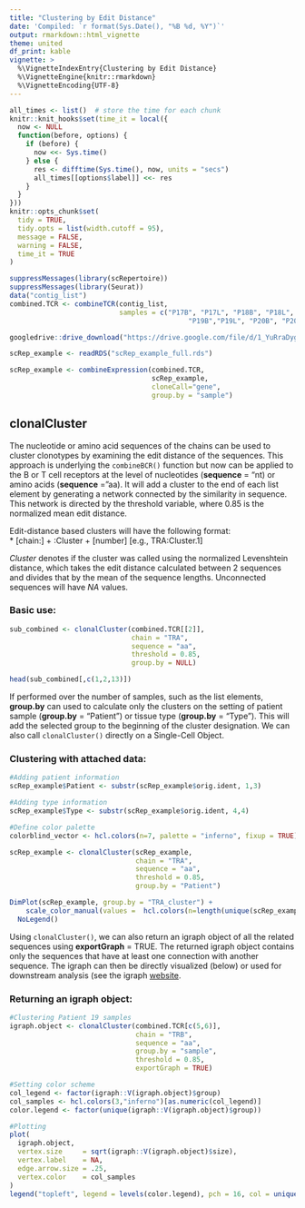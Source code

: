 ```yaml
---
title: "Clustering by Edit Distance"
date: 'Compiled: `r format(Sys.Date(), "%B %d, %Y")`'
output: rmarkdown::html_vignette
theme: united
df_print: kable
vignette: >
  %\VignetteIndexEntry{Clustering by Edit Distance}
  %\VignetteEngine{knitr::rmarkdown}
  %\VignetteEncoding{UTF-8}
---
```


<style>
p.caption {
  font-size: 0.9em;
}
</style>
 
```r
all_times <- list()  # store the time for each chunk
knitr::knit_hooks$set(time_it = local({
  now <- NULL
  function(before, options) {
    if (before) {
      now <<- Sys.time()
    } else {
      res <- difftime(Sys.time(), now, units = "secs")
      all_times[[options$label]] <<- res
    }
  }
}))
knitr::opts_chunk$set(
  tidy = TRUE,
  tidy.opts = list(width.cutoff = 95),
  message = FALSE,
  warning = FALSE,
  time_it = TRUE
)

suppressMessages(library(scRepertoire))
suppressMessages(library(Seurat))
data("contig_list") 
combined.TCR <- combineTCR(contig_list, 
                           samples = c("P17B", "P17L", "P18B", "P18L", 
                                            "P19B","P19L", "P20B", "P20L"))

googledrive::drive_download("https://drive.google.com/file/d/1_YuRraDyg8UgF3oasjF0-jgPnwox-B24/view?usp=share_link", overwrite = TRUE)

scRep_example <- readRDS("scRep_example_full.rds")

scRep_example <- combineExpression(combined.TCR, 
                                   scRep_example, 
                                   cloneCall="gene", 
                                   group.by = "sample")
```

## clonalCluster

The nucleotide or amino acid sequences of the chains can be used to cluster clonotypes by examining the edit distance of the sequences. This approach is underlying the `combineBCR()` function but now can be applied to the B or T cell receptors at the level of nucleotides (**sequence** = "nt) or amino acids (**sequence** = "aa). It will add a cluster to the end of each list element by generating a network connected by the similarity in sequence. This network is directed by the threshold variable, where 0.85 is the normalized mean edit distance.

Edit-distance based clusters will have the following format:   
* [chain:] + :Cluster + [number]  [e.g., TRA:Cluster.1]

*Cluster* denotes if the cluster was called using the normalized Levenshtein distance, which takes the edit distance calculated between 2 sequences and divides that by the mean of the sequence lengths. Unconnected sequences will have *NA* values.

### Basic use: 

```r
sub_combined <- clonalCluster(combined.TCR[[2]], 
                              chain = "TRA", 
                              sequence = "aa", 
                              threshold = 0.85, 
                              group.by = NULL)

head(sub_combined[,c(1,2,13)])
```

If performed over the number of samples, such as the list elements, **group.by** can used to calculate only the clusters on the setting of patient sample (**group.by** = "Patient") or tissue type (**group.by** = "Type"). This will add the selected group to the beginning of the cluster designation. We can also call ```clonalCluster()``` directly on a Single-Cell Object.

### Clustering with attached data: 

```r
#Adding patient information
scRep_example$Patient <- substr(scRep_example$orig.ident, 1,3)

#Adding type information
scRep_example$Type <- substr(scRep_example$orig.ident, 4,4)

#Define color palette 
colorblind_vector <- hcl.colors(n=7, palette = "inferno", fixup = TRUE)

scRep_example <- clonalCluster(scRep_example, 
                               chain = "TRA", 
                               sequence = "aa", 
                               threshold = 0.85, 
                               group.by = "Patient")

DimPlot(scRep_example, group.by = "TRA_cluster") +
    scale_color_manual(values =  hcl.colors(n=length(unique(scRep_example@meta.data[,"TRA_cluster"])), "inferno")) + 
  NoLegend()
```

Using ```clonalCluster()```, we can also return an igraph object of all the related sequences using **exportGraph** = TRUE. The returned igraph object contains only the sequences that have at least one connection with another sequence. The igraph can then be directly visualized (below) or used for downstream analysis (see the igraph [website](https://r.igraph.org/). 

### Returning an igraph object:

```r
#Clustering Patient 19 samples
igraph.object <- clonalCluster(combined.TCR[c(5,6)],
                               chain = "TRB",
                               sequence = "aa",
                               group.by = "sample",
                               threshold = 0.85, 
                               exportGraph = TRUE)

#Setting color scheme
col_legend <- factor(igraph::V(igraph.object)$group)
col_samples <- hcl.colors(3,"inferno")[as.numeric(col_legend)]
color.legend <- factor(unique(igraph::V(igraph.object)$group))

#Plotting
plot(
  igraph.object,
  vertex.size     = sqrt(igraph::V(igraph.object)$size),
  vertex.label    = NA,
  edge.arrow.size = .25,
  vertex.color    = col_samples
)
legend("topleft", legend = levels(color.legend), pch = 16, col = unique(col_samples), bty = "n")
```